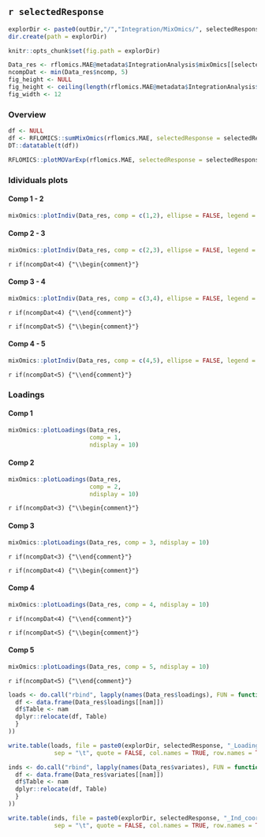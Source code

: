 ## `r selectedResponse` 

```r
explorDir <- paste0(outDir,"/","Integration/MixOmics/", selectedResponse, "/")
dir.create(path = explorDir)

knitr::opts_chunk$set(fig.path = explorDir)
```

```r
Data_res <- rflomics.MAE@metadata$IntegrationAnalysis$mixOmics[[selectedResponse]]$MixOmics_results
ncompDat <- min(Data_res$ncomp, 5)
fig_height <- NULL
fig_height <- ceiling(length(rflomics.MAE@metadata$IntegrationAnalysis$mixOmics$settings$selectData)/2)*4.5
fig_width <- 12
```

### Overview

```r
df <- NULL
df <- RFLOMICS::sumMixOmics(rflomics.MAE, selectedResponse = selectedResponse)
DT::datatable(t(df))
```

```r
RFLOMICS::plotMOVarExp(rflomics.MAE, selectedResponse = selectedResponse)
```

### Idividuals plots {.tabset}

#### Comp 1 - 2

```r
mixOmics::plotIndiv(Data_res, comp = c(1,2), ellipse = FALSE, legend = TRUE)
```

#### Comp 2 - 3

```r
mixOmics::plotIndiv(Data_res, comp = c(2,3), ellipse = FALSE, legend = TRUE)
```

`r if(ncompDat<4) {"\\begin{comment}"}`

#### Comp 3 - 4

```r
mixOmics::plotIndiv(Data_res, comp = c(3,4), ellipse = FALSE, legend = TRUE)
```

`r if(ncompDat<4) {"\\end{comment}"}`

`r if(ncompDat<5) {"\\begin{comment}"}`

#### Comp 4 - 5

```r
mixOmics::plotIndiv(Data_res, comp = c(4,5), ellipse = FALSE, legend = TRUE)
```

`r if(ncompDat<5) {"\\end{comment}"}`

### Loadings {.tabset}

#### Comp 1

```r
mixOmics::plotLoadings(Data_res, 
                       comp = 1,
                       ndisplay = 10)
```

#### Comp 2

```r
mixOmics::plotLoadings(Data_res, 
                       comp = 2,
                       ndisplay = 10)
```

`r if(ncompDat<3) {"\\begin{comment}"}`

#### Comp 3

```r
mixOmics::plotLoadings(Data_res, comp = 3, ndisplay = 10)
```

`r if(ncompDat<3) {"\\end{comment}"}`

`r if(ncompDat<4) {"\\begin{comment}"}`

#### Comp 4

```r
mixOmics::plotLoadings(Data_res, comp = 4, ndisplay = 10)
```

`r if(ncompDat<4) {"\\end{comment}"}`

`r if(ncompDat<5) {"\\begin{comment}"}`

#### Comp 5

```r
mixOmics::plotLoadings(Data_res, comp = 5, ndisplay = 10)
```

`r if(ncompDat<5) {"\\end{comment}"}`


<!-- Exports -->

```r
loads <- do.call("rbind", lapply(names(Data_res$loadings), FUN = function(nam){
  df <- data.frame(Data_res$loadings[[nam]])
  df$Table <- nam
  dplyr::relocate(df, Table)
  }
))

write.table(loads, file = paste0(explorDir, selectedResponse, "_Loading_values.txt"),
             sep = "\t", quote = FALSE, col.names = TRUE, row.names = TRUE)

inds <- do.call("rbind", lapply(names(Data_res$variates), FUN = function(nam){
  df <- data.frame(Data_res$variates[[nam]])
  df$Table <- nam
  dplyr::relocate(df, Table)
  }
))

write.table(inds, file = paste0(explorDir, selectedResponse, "_Ind_coord.txt"),
             sep = "\t", quote = FALSE, col.names = TRUE, row.names = TRUE)
```


